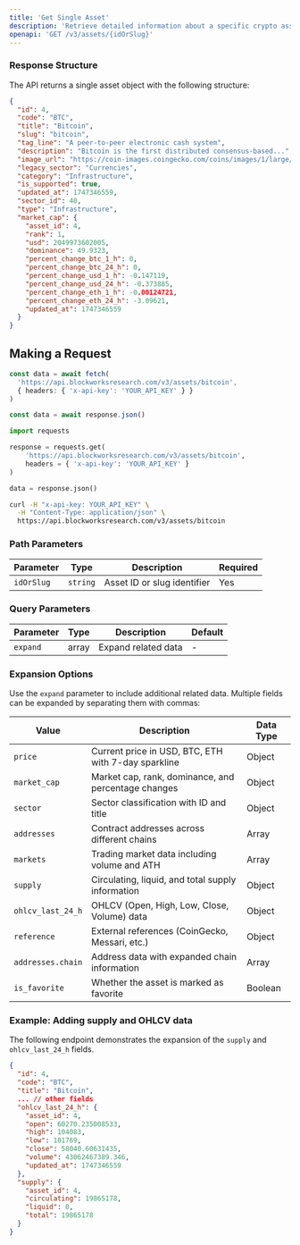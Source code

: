```yaml
---
title: 'Get Single Asset'
description: 'Retrieve detailed information about a specific crypto asset'
openapi: 'GET /v3/assets/{idOrSlug}'
---
```



<Endpoint method="GET" path="/v3/assets/{idOrSlug}" size="xl" />

### Response Structure

The API returns a single asset object with the following structure:

```json
{
  "id": 4,
  "code": "BTC",
  "title": "Bitcoin",
  "slug": "bitcoin",
  "tag_line": "A peer-to-peer electronic cash system",
  "description": "Bitcoin is the first distributed consensus-based...",
  "image_url": "https://coin-images.coingecko.com/coins/images/1/large/bitcoin.png?1696501400",
  "legacy_sector": "Currencies",
  "category": "Infrastructure",
  "is_supported": true,
  "updated_at": 1747346559,
  "sector_id": 40,
  "type": "Infrastructure",
  "market_cap": {
    "asset_id": 4,
    "rank": 1,
    "usd": 2049973602005,
    "dominance": 49.9323,
    "percent_change_btc_1_h": 0,
    "percent_change_btc_24_h": 0,
    "percent_change_usd_1_h": -0.147119,
    "percent_change_usd_24_h": -0.373885,
    "percent_change_eth_1_h": -0.00124721,
    "percent_change_eth_24_h": -3.09621,
    "updated_at": 1747346559
  }
}
```

## Making a Request

<CodeGroup>

```typescript TypeScript
const data = await fetch(
  'https://api.blockworksresearch.com/v3/assets/bitcoin',
  { headers: { 'x-api-key': 'YOUR_API_KEY' } }
)

const data = await response.json()
```

```python Python
import requests

response = requests.get(
    'https://api.blockworksresearch.com/v3/assets/bitcoin',
    headers = { 'x-api-key': 'YOUR_API_KEY' }
)

data = response.json()
```

```bash cURL
curl -H "x-api-key: YOUR_API_KEY" \
  -H "Content-Type: application/json" \
  https://api.blockworksresearch.com/v3/assets/bitcoin
```

</CodeGroup>

### Path Parameters

| Parameter | Type | Description | Required |
|-----------|------|-------------|----------|
| `idOrSlug` | `string` | Asset ID or slug identifier | Yes |

### Query Parameters

| Parameter | Type | Description | Default |
|-----------|------|-------------|---------|
| `expand` | array | Expand related data | - |

### Expansion Options

Use the `expand` parameter to include additional related data. Multiple fields can be expanded by separating them with commas:

| Value | Description | Data Type |
|-------|-------------|-----------|
| `price` | Current price in USD, BTC, ETH with 7-day sparkline | Object |
| `market_cap` | Market cap, rank, dominance, and percentage changes | Object |
| `sector` | Sector classification with ID and title | Object |
| `addresses` | Contract addresses across different chains | Array |
| `markets` | Trading market data including volume and ATH | Array |
| `supply` | Circulating, liquid, and total supply information | Object |
| `ohlcv_last_24_h` | OHLCV (Open, High, Low, Close, Volume) data | Object |
| `reference` | External references (CoinGecko, Messari, etc.) | Object |
| `addresses.chain` | Address data with expanded chain information | Array |
| `is_favorite` | Whether the asset is marked as favorite | Boolean |

### Example: Adding supply and OHLCV data

The following endpoint demonstrates the expansion of the `supply` and `ohlcv_last_24_h` fields.

<Endpoint method="GET" path="/v3/assets/bitcoin?expand=supply,ohlcv_last_24_h" size="md" />

```json
{
  "id": 4,
  "code": "BTC",
  "title": "Bitcoin",
  ... // other fields
  "ohlcv_last_24_h": {
    "asset_id": 4,
    "open": 60270.235008533,
    "high": 104083,
    "low": 101769,
    "close": 58040.60631435,
    "volume": 43062467389.346,
    "updated_at": 1747346559
  },
  "supply": {
    "asset_id": 4,
    "circulating": 19865178,
    "liquid": 0,
    "total": 19865178
  }
}
```